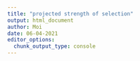 ```yaml
---
title: "projected strength of selection"
output: html_document
author: Moi
date: 06-04-2021
editor_options: 
  chunk_output_type: console
---
```



```r

```

